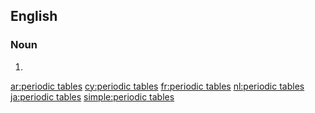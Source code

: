 ==English==

===Noun===
{{head|en|plural|head=[[periodic]] [[tables]]}}

# {{plural of|periodic table|lang=en}}

[[ar:periodic tables]]
[[cy:periodic tables]]
[[fr:periodic tables]]
[[nl:periodic tables]]
[[ja:periodic tables]]
[[simple:periodic tables]]